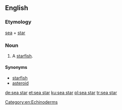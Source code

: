 {{also|seastar|sea-star}}
==English==

===Etymology===
[[sea]] + [[star]]

===Noun===
{{en-noun}}

# A [[starfish]].

====Synonyms====
* [[starfish]]
* [[asteroid]]
[[Category:en:Echinoderms]]

[[de:sea star]]
[[et:sea star]]
[[ku:sea star]]
[[pl:sea star]]
[[tr:sea star]]